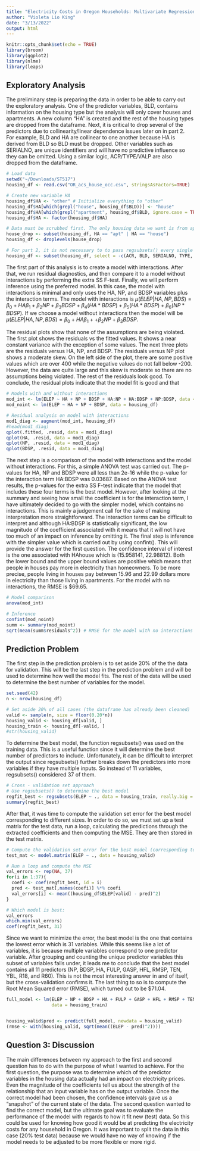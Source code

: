 ```yaml
---
title: "Electricity Costs in Oregon Households: Multivariate Regression Analysis"
author: "Violeta Lio King"
date: "3/13/2022"
output: html
---
```


```r
knitr::opts_chunk$set(echo = TRUE)
library(broom)
library(ggplot2)
library(nlme)
library(leaps)
```

## Exploratory Analysis

  The preliminary step is preparing the data in order to be able to carry out the exploratory analysis. One of the predictor variables, BLD, contains information on the housing type but the analysis will only cover houses and apartments. A new column "HA" is created and the rest of the housing types are dropped from the dataframe. Next, it is critical to drop several of the predictors due to collinearity/linear dependence issues later on in part 2. For example, BLD and HA are collinear to one another because HA is derived from BLD so BLD must be dropped. Other variables such as SERIALNO, are unique identifiers and will have no predictive influence so they can be omitted. Using a similar logic, ACR/TYPE/VALP are also dropped from the dataframe. 
  
```r
# Load data
setwd("~/Downloads/ST517")
housing_df <- read.csv("OR_acs_house_occ.csv", stringsAsFactors=TRUE)

# Create new variable HA
housing_df$HA <- "other" # Initialize everything to "other"
housing_df$HA[which(grepl("house", housing_df$BLD))] <- "house"
housing_df$HA[which(grepl("apartment", housing_df$BLD, ignore.case = TRUE))] <- "apt"
housing_df$HA <- factor(housing_df$HA)

# Data must be scrubbed first. The only housing data we want is from apartments and houses
house_drop <- subset(housing_df, HA == "apt" | HA == "house")
housing_df <- droplevels(house_drop)

# For part 2, it is not necessary to to pass regsubsets() every single variable in the dataframe. We are going to drop ACR, BLD and SERIALNO, TYPE and VALP because it causes linear dependencies
housing_df <- subset(housing_df, select = -c(ACR, BLD, SERIALNO, TYPE, VALP))
```
  
  The first part of this analysis is to create a model with interactions. After that, we run residual diagnostics, and then compare it to a model without interactions by performing the extra SS F-test. Finally, we will perform inference using the preferred model. In this case, the model with interactions is minimal and only uses the HA, NP, and BDSP variables plus the interaction terms. The model with interactions is $\mu(ELEP | HA, NP, BDS) = \beta_0 + HA \beta_1  + \beta_2 NP + \beta_3BDSP + \beta_4(HA * BDSP) + \beta_5 (HA*BDSP) + \beta_6 (NP*BDSP)$. If we choose a model without interactions then the model will be $\mu(ELEP | HA, NP, BDS) = \beta_0 + HA \beta_1 + + \beta_2 NP + \beta_3BDSP$. 
  
  The residual plots show that none of the assumptions are being violated. The first plot shows the residuals vs the fitted values. It shows a near constant variance with the exception of some values. The next three plots are the residuals versus HA, NP, and BDSP. The residuals versus NP plot shows a moderate skew. On the left side of the plot, there are some positive values which are over 400 while the negative values do not fall below -200. However, the data are quite large and this skew is moderate so there are no assumptions being violated. The rest of the residuals look good. To conclude, the residual plots indicate that the model fit is good and that 
  
```r
# Models with and without interactions
mod_int <- lm(ELEP ~ HA + NP + BDSP + HA:NP + HA:BDSP + NP:BDSP, data = housing_df)
mod_noint <- lm(ELEP ~ HA + NP + BDSP, data = housing_df)

# Residual analysis on model with interactions
mod1_diag <- augment(mod_int, housing_df)
#head(mod1_diag)
qplot(.fitted, .resid, data = mod1_diag)
qplot(HA, .resid, data = mod1_diag)
qplot(NP, .resid, data = mod1_diag)
qplot(BDSP, .resid, data = mod1_diag)
```
  
  The next step is a comparison of the model with interactions and the model without interactions. For this, a simple ANOVA test was carried out. The p-values for HA, NP and BDSP were all less than 2e-16 while the p-value for the interaction term HA:BDSP was 0.03687. Based on the ANOVA test results, the p-values for the extra SS F-test indicate that the model that includes these four terms is the best model. However, after looking at the summary and seeing how small the coefficient is for the interaction term, I have ultimately decided to go with the simpler model, which contains no interactions. This is mainly a judgement call for the sake of making interpretation more straightforward. The interaction terms can be difficult to interpret and although HA:BDSP is statistically significant, the low magnitude of the coefficient associated with it means that it will not have too much of an impact on inference by omitting it. 
  The final step is inference with the simpler value which is carried out by using confint(). This will provide the answer for the first question. The confidence interval of interest is the one associated with HAhouse which is (15.958141, 22.98812). Both the lower bound and the upper bound values are positive which means that people in houses pay more in electricity than homeowners. To be more precise, people living in houses pay between 15.96 and 22.99 dollars more in electricity than those living in apartments. For the model with no interactions, the RMSE is $69.65. 

```r
# Model comparison
anova(mod_int)

# Inference
confint(mod_noint)
summ <- summary(mod_noint)
sqrt(mean(summ$residuals^2)) # RMSE for the model with no interactions

```

## Prediction Problem
  
  The first step in the prediction problem is to set aside 20% of the the data for validation. This will be the last step in the prediction problem and will be used to determine how well the model fits. The rest of the data will be used to determine the best number of variables for the model. 

```r
set.seed(42)
n <- nrow(housing_df)

# Set aside 20% of all cases (the dataframe has already been cleaned)
valid <- sample(n, size = floor(0.20*n))
housing_valid <- housing_df[valid, ]
housing_train <- housing_df[-valid, ]
#str(housing_valid)
```

  To determine the best model, the function regsubsets() was used on the training data. This is a useful function since it will determine the best number of predictors to include. Unfortunately, it can be difficult to interpret the output since regsubsets() further breaks down the predictors into more variables if they have multiple inputs. So instead of 11 variables, regsubsets() considered 37 of them. 

```r
# Cross - validation set approach
# Use regsubsets() to determine the best model
regfit_best <- regsubsets(ELEP ~ ., data = housing_train, really.big = TRUE, nvmax = 38)
summary(regfit_best)

```

After that, it was time to compute the validation set error for the best model corresponding to different sizes. In order to do so, we must set up a test matrix for the test data, run a loop, calculating the predictions through the extracted coefficients and then computing the MSE. They are then stored in the test matrix. 

```r
# Compute the validation set error for the best model (corresponding to different sizes). 
test_mat <- model.matrix(ELEP ~ ., data = housing_valid)

# Run a loop and compute the MSE
val_errors <- rep(NA, 37) 
for(i in 1:37){
  coefi <- coef(regfit_best, id = i)
  pred <- test_mat[,names(coefi)] %*% coefi
  val_errors[i] <- mean((housing_df$ELEP[valid] - pred)^2)
}

# Which model is best:
val_errors
which.min(val_errors)
coef(regfit_best, 31)
```

  Since we want to minimize the error, the best model is the one that contains the lowest error which is 31 variables. While this seems like a lot of variables, it is because multiple variables correspond to one predictor variable. After grouping and counting the unique predictor variables this subset of variables falls under, it leads me to conclude that the best model contains all 11 predictors (NP, BDSP, HA, FULP, GASP, HFL, RMSP, TEN, YBL, R18, and R60). This is not the most interesting answer in and of itself, but the cross-validation confirms it. The last thing to so is to compute the Root Mean Squared error (RMSE), which turned out to be $71.04. 
  
```r

full_model <- lm(ELEP ~ NP + BDSP + HA + FULP + GASP + HFL + RMSP + TEN + YBL + R18 + R60,  
                 data = housing_train)


housing_valid$pred <- predict(full_model, newdata = housing_valid)
(rmse <- with(housing_valid, sqrt(mean((ELEP - pred)^2))))

```




## Question 3: Discussion

  The main differences between my approach to the first and second question has to do with the purpose of what I wanted to achieve. For the first question, the purpose was to determine which of the predictor variables in the housing data actually had an impact on electricity prices. Even the magnitude of the coefficients tell us about the strength of the relationship that an input variable has on the output variable. Once the correct model had been chosen, the confidence intervals gave us a "snapshot" of the current state of the data. The second question wanted to find the correct model, but the ultimate goal was to evaluate the performance of the model with regards to how it fit new (test) data. So this could be used for knowing how good it would be at predicting the electricity costs for any household in Oregon. It was important to split the data in this case (20% test data) because we would have no way of knowing if the model needs to be adjusted to be more flexible or more rigid.

  
  
  

